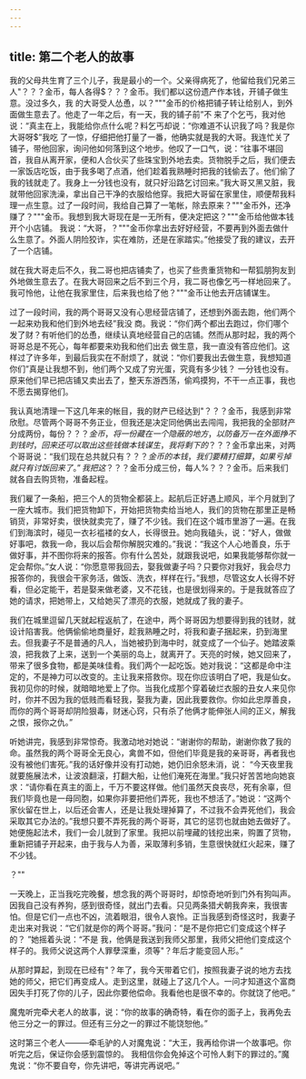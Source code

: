 ```yaml
---
---
---
```

title: 第二个老人的故事
---



我的父母共生育了三个儿子，我是最小的一个。父亲得病死了，他留给我们兄弟三人"？？？金币，每人各得$？？？金币。我们都以这份遗产作本钱，开铺子做生意。没过多久，我
的大哥受人怂恿，以？"""金币的价格把铺子转让给别人，到外面做生意去了。他走了一年之后，有一天，我的铺子前”不
来了个乞丐，我对他说：“真主在上，我能给你点什么呢？料乞丐却说：“你难道不认识我了吗？我是你大哥呀$”我吃
了一惊，仔细把他打量了一番，他确实就是我的大哥。我连忙关了铺子，带他回家，询问他如何落到这个地步。他叹了一口气，说：“往事不堪回首，我自从离开家，便和人合伙买了些珠宝到外地去卖。货物脱手之后，我们便去一家饭店吃饭，由于我多喝了点酒，他们趁着我熟睡时把我的钱偷去了。他们偷了我的钱就走了。我身上一分钱也没有，就只好沿路乞讨回来。”我大哥又黑又脏，我就带他回家洗澡，拿出自己干净的衣服给他穿。我把大哥留在家里住，顺便帮我料理一点生意。过了一段时间，我给自己算了一笔帐，除去原来？"""金币外，还净赚了？"""金币。我想到我大哥现在是一无所有，便决定把这？"""金币给他做本钱开个小店铺。
我说：“大哥，？"""金币你拿出去好好经营，不要再到外面去做什么生意了。外面人阴险狡诈，实在难防，还是在家踏实。”他接受了我的建议，去开了一个店铺。

就在我大哥走后不久，我二哥也把店铺卖了，也买了些贵重货物和一帮狐朋狗友到外地做生意去了。在我大哥回来之后不到三个月，我二哥也像乞丐一样地回来了。我可怜他，让他在我家里住，后来我也给了他？"""金币让他去开店铺谋生。

过了一段时间，我的两个哥哥又没有心思经营店铺了，还想到外面去跑，他们两个一起来劝我和他们到外地去经”我没
商。我说：“你们两个都出去跑过，你们哪个发了财？有听他们的怂恿，继续认真地经营自己的店铺。然而从那时起，我的两个哥哥总是不死心，每年都要来劝我和他们出去
做生意，我一直没有答应他们。这样过了许多年，到最后我实在不耐烦了，就说：“你们要我出去做生意，我想知道你们”真是让我想不到，他们两个又成了穷光蛋，究竟有多少钱？
一分钱也没有。原来他们早已把店铺又卖出去了，整天东游西荡，偷鸡摸狗，不干一点正事，我也不愿去揭穿他们。

我认真地清理一下这几年来的帐目，我的财产已经达到"？？？金币，我感到非常欣慰。尽管两个哥哥不务正业，但我还是决定同他俩出去闯闯，我把我的全部财产分成两份，每份$？？？金币，将一份藏在一个隐蔽的地方，以防备万一在外面挣不到钱时，回来还可以取出这些钱做本钱谋生，我将剩下的$？？？金币拿出来，对两个哥哥说：“我们现在总共就只有$？？？金币的本钱，我们要精打细算，如果亏掉就只有讨饭回来了。”我把这$？？？金币分成三份，每人%？？？金币。后来我们就各自去购货物，准备起程。

我们雇了一条船，把三个人的货物全都装上。起航后正好遇上顺风，半个月就到了一座大城市。我们把货物卸下，开始把货物卖给当地人，我们的货物在那里正是畅销货，非常好卖，很快就卖完了，赚了不少钱。我们在这个城市里游了一遍。在我们到海滨时，碰见一衣衫褴褛的女人，长得很丑。她向我磕头，说：“好人，做做好事吧，救我一命，我以后会帮你解脱灾难的。”我说：“我这个人心地善良，乐于做好事，并不图你将来的报答。你有什么苦处，就跟我说吧，如果我能够帮你就一定会帮你。”女人说：“你愿意带我回去，娶我做妻子吗？只要你对我好，我会尽力报答你的，我很会干家务活，做饭、洗衣，样样在行。”我想，尽管这女人长得不好看，但必定能干，若是娶来做老婆，又不花钱，也是很划得来的。于是我就答应了她的请求，把她带上，又给她买了漂亮的衣服，她就成了我的妻子。



我们在城里逗留几天就起程返航了，在途中，两个哥哥因为想要得到我的钱财，就设计陷害我。他俩偷偷地商量好，趁我熟睡之时，将我和妻子捆起来，扔到海里去。但我妻子不是普通的凡人，当她被扔到海中时，就变成了一个仙子。她踏波乘浪，把我救了上来，送到一个美丽的岛上，就离开了。天亮的时候，她又回来了，带来了很多食物，都是美味佳肴。我们两个一起吃饭。她对我说：“这都是命中注定的，不是神力可以改变的。主让我来搭救你。现在你应该明白了吧，我是仙女。我初见你的时候，就暗暗地爱上了你。当我化成那个穿着破烂衣服的丑女人来见你时，你并不因为我的低贱而看轻我，娶我为妻，因此我要救你。你如此忠厚善良，而你的两个哥哥却阴险狠毒，财迷心窍，只有杀了他俩才能伸张人间的正义，解我之恨，报你之仇。”

听她讲完，我感到非常惊奇。我激动地对她说：“谢谢你的帮助，谢谢你救了我的命。虽然我的两个哥哥全无良心，禽兽不如，但他们毕竟是我的亲哥哥，再者我也没有被他们害死。”我的话好像并没有打动她，她仍旧余怒未消，说：
“今天夜里我就要施展法术，让波浪翻滚，打翻大船，让他们淹死在海里。”我只好苦苦地向她哀求：“请你看在真主的面上，千万不要这样做。他们虽然天良丧尽，死有余辜，但我们毕竟也是一母同胞，如果你非要把他们弄死，我也不想活了。”她说：“这两个家伙留在世上，以后还会害人，还是让我处理掉算了，不过我不会弄死他们，我会采取其它办法的。”我想只要不弄死我的两个哥哥，其它的惩罚也就由她去做好了。她便施起法术，我们一会儿就到了家里。我把以前埋藏的钱挖出来，购置了货物，重新把铺子开起来，由于我与人为善，采取薄利多销，生意很快就红火起来，赚了不少钱。

？""

一天晚上，正当我吃完晚餐，想念我的两个哥哥时，却惊奇地听到门外有狗叫声。因我自己没有养狗，感到很奇怪，就出门去看。只见两条猎犬朝我奔来，我很害怕。但是它们一点也不凶，流着眼泪，很令人哀怜。正当我感到奇怪这时，我妻子走出来对我说：“它们就是你的两个哥哥。”我问：“是不是你把它们变成这个样子的？
”她摇着头说：“不是
我，他俩是我送到我师父那里，我师父把他们变成这个样子的。我师父说这两个人罪孽深重，须等"？年后才能变回人形。”

从那时算起，到现在已经有"？年了，我今天带着它们，按照我妻子说的地方去找她的师父，把它们再变成人。走到这里，就碰上了这几个人。一问才知道这个富商因失手打死了你的儿子，因此你要他偿命。我看他也是很不幸的。你就饶了他吧。”

魔鬼听完牵犬老人的故事，说：“你的故事的确奇特，看在你的面子上，我再免去他三分之一的罪过。但还有三分之一的罪过不能饶恕他。”

这时第三个老人———牵毛驴的人对魔鬼说：“大王，我再给你讲一个故事吧。你听完之后，保证你会感到震惊的。
我相信你会免掉这个可怜人剩下的罪过的。”魔鬼说：“你不要自夸，你先讲吧，等讲完再说吧。”